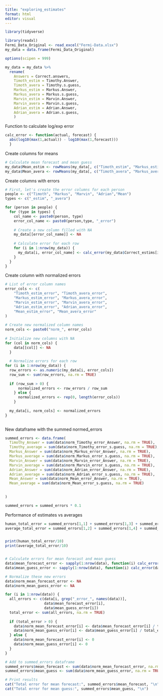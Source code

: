 ```yaml
---
title: "exploring_estimates"
format: html
editor: visual
---
```


```r
library(tidyverse)

```

```r
library(readxl)
Fermi_Data_Original <- read_excel("Fermi-Data.xlsx")
my_data = data.frame(Fermi_Data_Original)

options(scipen = 999)
```

```r
my_data = my_data %>% 
  rename(
    Answers = Correct.answers,
    Timoth_estim = Timothy.Answer,
    Timoth_avera = Timothy.s.guess,
    Markus_estim = Markus.Answer,
    Markus_avera = Markus.s.guess,
    Marvin_estim = Marvin.Answer,
    Marvin_avera = Marvin.s.guess,
    Adrian_estim = Adrian.Answer,
    Adrian_avera = Adrian.s.guess,
    )
```

Function to calculate log/exp error

```r
calc_error <- function(actual, forecast) {
  abs(log10(max(1,actual)) - log10(max(1,forecast)))
  }
```

Create columns for means

```r

# Calculate mean forecast and mean guess
my_data$Mean_estim <- rowMeans(my_data[, c("Timoth_estim", "Markus_estim", "Marvin_estim", "Adrian_estim")], na.rm = TRUE)
my_data$Mean_avera <- rowMeans(my_data[, c("Timoth_avera", "Markus_avera", "Marvin_avera", "Adrian_avera")], na.rm = TRUE)
```

Create columns with errors

```r
# First, let's create the error columns for each person
people <- c("Timoth", "Markus", "Marvin", "Adrian","Mean")
types <- c("_estim", "_avera")

for (person in people) {
  for (type in types) {
    col_name <- paste0(person, type)
    error_col_name <- paste0(person,type, "_error")
    
    # Create a new column filled with NA
    my_data[[error_col_name]] <- NA
    
    # Calculate error for each row
    for (i in 1:nrow(my_data)) {
      my_data[i, error_col_name] <- calc_error(my_data$Correct_estims[i], my_data[[col_name]][i])
    }
  }
}
```

Create column with normalized errors

```r


# List of error column names
error_cols <- c(
    "Timoth_estim_error", "Timoth_avera_error",
    "Markus_estim_error", "Markus_avera_error",
    "Marvin_estim_error", "Marvin_avera_error",
    "Adrian_estim_error", "Adrian_avera_error",
    "Mean_estim_error", "Mean_avera_error"
)
  
# Create new normalized column names
norm_cols <- paste0("norm_", error_cols)
  
# Initialize new columns with NA
for (col in norm_cols) {
    data[[col]] <- NA
  }
  
  # Normalize errors for each row
for (i in 1:nrow(my_data)) {
  row_errors <- as.numeric(my_data[i, error_cols])
  row_sum <- sum(row_errors, na.rm = TRUE)
    
  if (row_sum > 0) {
      normalized_errors <- row_errors / row_sum
    } else {
      normalized_errors <- rep(0, length(error_cols))
    }
    
  my_data[i, norm_cols] <- normalized_errors
}
  


```

New dataframe with the summed normed_errors

```r

summed_errors <- data.frame(
  Timothy_Answer = sum(data$norm_Timothy_error_Answer, na.rm = TRUE),
  Timothy_average = sum(data$norm_Timothy_error_s.guess, na.rm = TRUE),
  Markus_Answer = sum(data$norm_Markus_error_Answer, na.rm = TRUE),
  Markus_average = sum(data$norm_Markus_error_s.guess, na.rm = TRUE),
  Marvin_Answer = sum(data$norm_Marvin_error_Answer, na.rm = TRUE),
  Marvin_average = sum(data$norm_Marvin_error_s.guess, na.rm = TRUE),
  Adrian_Answer = sum(data$norm_Adrian_error_Answer, na.rm = TRUE),
  Adrian_average = sum(data$norm_Adrian_error_s.guess, na.rm = TRUE),
  Mean_Answer = sum(data$norm_Mean_error_Answer, na.rm = TRUE),
  Mean_average = sum(data$norm_Mean_error_s.guess, na.rm = TRUE)
  
  
)

summed_errors = summed_errors * 0.1

```

Performance of estimates vs averages

```r

human_total_error = summed_errors[1,1] + summed_errors[1,3] + summed_errors[1,5] + summed_errors[1,7]
average_total_error = summed_errors[1,2] + summed_errors[1,4] + summed_errors[1,6] + summed_errors[1,8]


print(human_total_error/10)
print(average_total_error/10)



```

```r




# Calculate errors for mean forecast and mean guess
data$mean_forecast_error <- sapply(1:nrow(data), function(i) calc_error(data$Correct_estims[i], data$mean_forecast[i]))
data$mean_guess_error <- sapply(1:nrow(data), function(i) calc_error(data$Correct_estims[i], data$mean_guess[i]))

# Normalize these new errors
data$norm_mean_forecast_error <- NA
data$norm_mean_guess_error <- NA

for (i in 1:nrow(data)) {
  all_errors <- c(data[i, grep("_error_", names(data))], 
                  data$mean_forecast_error[i], 
                  data$mean_guess_error[i])
  total_error <- sum(all_errors, na.rm = TRUE)
  
  if (total_error > 0) {
    data$norm_mean_forecast_error[i] <- data$mean_forecast_error[i] / total_error
    data$norm_mean_guess_error[i] <- data$mean_guess_error[i] / total_error
  } else {
    data$norm_mean_forecast_error[i] <- 0
    data$norm_mean_guess_error[i] <- 0
  }
}

# Add to summed_errors dataframe
summed_errors$mean_forecast <- sum(data$norm_mean_forecast_error, na.rm = TRUE) * 0.1
summed_errors$mean_guess <- sum(data$norm_mean_guess_error, na.rm = TRUE) * 0.1

# Print results
cat("Total error for mean forecast:", summed_errors$mean_forecast, "\n")
cat("Total error for mean guess:", summed_errors$mean_guess, "\n")


```
